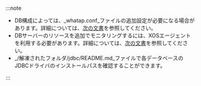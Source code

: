 :::note

-   DB構成によっては、_whatap.conf_ファイルの追加設定が必要になる場合があります。詳細については、[次の文書](agent-dbx-settings)を参照してください。
-   DBサーバーのリソースを追加でモニタリングするには、XOSエージェントを利用する必要があります。詳細については、[次の文書](agent-xos-settings)を参照してください。
-   _/解凍されたフォルダ/jdbc/README.md_ファイルで各データベースのJDBCドライバのインストールパスを確認することができます。

:::
